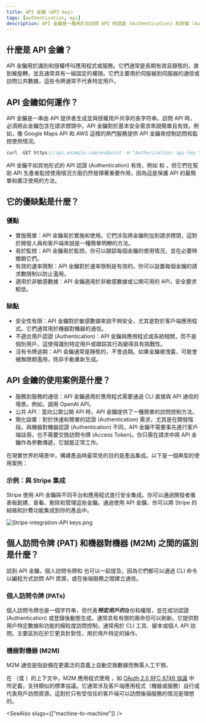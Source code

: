 ```yaml
---
title: API 金鑰 (API key)
tags: [authentication, api]
description: API 金鑰是一種用於在訪問 API 時認證 (Authentication) 和授權 (Authorization)客戶端的唯一標識符。它作為一個秘密令牌包含在 API 請求中，用於驗證客戶端的身份並允許訪問特定資源或服務。API 金鑰通常用於伺服器到伺服器的通信或訪問公共數據。
---
```


## 什麼是 API 金鑰？

API 金鑰用於識別和授權呼叫應用程式或服務。它們通常是長期有效且靜態的，直到被旋轉，並且通常具有一組固定的權限。它們主要用於伺服器到伺服器的通信或訪問公共數據，這些令牌通常不代表特定用戶。

## API 金鑰如何運作？

API 金鑰是一串由 API 提供者生成並與授權用戶共享的長字符串。訪問 API 時，必須將此金鑰包含在請求標頭中。API 金鑰對於基本安全需求來說簡單且有效。例如，像 Google Maps API 和 AWS 這樣的熱門服務提供 API 金鑰來控制訪問和監控使用情況。

```java
curl -GET https://api.example.com/endpoint -H "Authorization: api-key YOUR_API_KEY"
```

API 金鑰不如其他形式的 API 認證 (Authentication) 有效，例如 <Ref slug="oauth-2.0" /> 和 <Ref slug="jwt" />，但它們在幫助 API 生產者監控使用情況方面仍然發揮著重要作用，因為這是保護 API 的最簡單和廣泛使用的方法。

## 它的優缺點是什麼？

### 優點

- 實施簡單：API 金鑰易於實施和使用。它們涉及將金鑰附加到請求標頭，這對於開發人員和客戶端來說是一種簡單明瞭的方法。
- 易於監控：API 金鑰易於監控。你可以跟踪每個金鑰的使用情況，並在必要時撤銷它們。
- 有效的速率限制：API 金鑰對於速率限制是有效的。你可以設置每個金鑰的請求數限制以防止濫用。
- 適用於非敏感數據：API 金鑰適用於非敏感數據或公開可用的 API，安全要求較低。

### 缺點

- 安全性有限：API 金鑰對於敏感數據來說不夠安全，尤其是對於客戶端應用程式。它們通常用於機器對機器的通信。
- 不適合用戶認證 (Authentication)：API 金鑰與應用程式或系統相關，而不是個別用戶，這使得識別特定用戶或跟踪其行為變得具有挑戰性。
- 沒有令牌過期：API 金鑰通常是靜態的，不會過期。如果金鑰被洩露，可能會被無限期濫用，除非手動重新生成。

## API 金鑰的使用案例是什麼？

- 服務到服務的通信：API 金鑰適用於應用程式需要通過 CLI 直接與 API 通信的場景。例如，調用 OpenAI API。
- 公共 API：當向公眾公開 API 時，API 金鑰提供了一種簡單的訪問控制方法。
- 簡化設置：對於快速和簡單的認證 (Authentication) 需求，尤其是在開發階段。與機器對機器認證 (Authentication) 不同，API 金鑰不需要事先進行客戶端註冊，也不需要交換訪問令牌 (Access Token)。你只需在請求中將 API 金鑰作為參數傳遞，它就能正常工作。

在現實世界的場景中，構建產品時最常見的目的是產品集成。以下是一個典型的使用案例：

### 示例：與 Stripe 集成

Stripe 使用 API 金鑰與不同平台和應用程式進行安全集成。你可以通過開發者儀表板創建、查看、刪除和管理這些金鑰。通過使用 API 金鑰，你可以將 Stripe 的結帳和計費功能集成到你的產品中。

![Stripe-integration-API keys.png](https://uploads.strapi.logto.io/Stripe_integration_API_keys_cb6a2bc679.png)

## 個人訪問令牌 (PAT) 和機器對機器 (M2M) 之間的區別是什麼？

談到 API 金鑰，個人訪問令牌和 <Ref slug="machine-to-machine" /> 也可以一起提及，因為它們都可以通過 CLI 命令以編程方式訪問 API 資源，或在後端服務之間建立通信。

### 個人訪問令牌 (PATs)

個人訪問令牌也是一個字符串，但代表***特定用戶的***身份和權限，並在成功認證 (Authentication) 或登錄後動態生成，通常具有有限的壽命但可以刷新。它提供對用戶特定數據和功能的細粒度訪問控制，通常用於 CLI 工具、腳本或個人 API 訪問。主要區別在於它更具針對性，用於用戶特定的操作。

### 機器對機器 (M2M)

M2M 通信是指設備在更廣泛的意義上自動交換數據而無需人工干預。

在 <Ref slug="openid-connect" />（或 <Ref slug="oauth-2.0" />）的上下文中，M2M 應用程式使用 <Ref slug="client-credentials-flow" />，如 [OAuth 2.0 RFC 6749 協議](https://datatracker.ietf.org/doc/html/rfc6749) 中所定義，支持類似的標準協議。它通常涉及客戶端應用程式（機器或服務）自行或代表用戶訪問資源。這對於只有受信任的客戶端可以訪問後端服務的情況是理想的。

<SeeAlso slugs={["machine-to-machine"]} />
